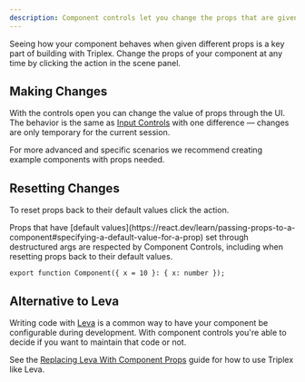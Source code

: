 ```yaml
---
description: Component controls let you change the props that are given to your component.
---
```



Seeing how your component behaves when given different props is a key part of building with Triplex. Change the props of your component at any time by clicking the <ActionLink icon={Pencil2Icon} name="Component Controls" /> action in the scene panel.

## Making Changes

With the controls open you can change the value of props through the UI. The behavior is the same as [Input Controls](/docs/building-your-scene/scene/input-controls) with one difference — changes are only temporary for the current session.

For more advanced and specific scenarios we recommend creating example components with props needed.

## Resetting Changes

To reset props back to their default values click the <ActionLink icon={EraserIcon} name="Reset Props" /> action.

<KnowledgeCallout>
  Props that have [default values](https://react.dev/learn/passing-props-to-a-component#specifying-a-default-value-for-a-prop) set through destructured args are respected by Component Controls, including when resetting props back to their default values.

```tsx /x = 10/
export function Component({ x = 10 }: { x: number });
```

</KnowledgeCallout>

## Alternative to Leva

Writing code with [Leva](https://github.com/pmndrs/leva) is a common way to have your component be configurable during development. With component controls you're able to decide if you want to maintain that code or not.

See the [Replacing Leva With Component Props](/resources/replacing-leva-with-props) guide for how to use Triplex like Leva.
